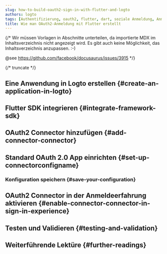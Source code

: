 ```yaml
---
slug: how-to-build-oauth2-sign-in-with-flutter-and-logto
authors: logto
tags: [Authentifizierung, oauth2, flutter, dart, soziale Anmeldung, Anmeldung, Login]
title: Wie man OAuth2-Anmeldung mit Flutter erstellt
---
```


{/*
  Wir müssen Vorlagen in Abschnitte unterteilen, da importierte MDX im Inhaltsverzeichnis nicht angezeigt wird.
  Es gibt auch keine Möglichkeit, das Inhaltsverzeichnis anzupassen. :-)

  @see https://github.com/facebook/docusaurus/issues/3915
*/}




{/* truncate */}

<Intro connector={connector} sdk="Flutter" link="https://flutter.dev" />

## Eine Anwendung in Logto erstellen \{#create-an-application-in-logto}

<CreateApplication type="Native app" framework="Flutter" />

## Flutter SDK integrieren \{#integrate-framework-sdk}

<IntegrateSdk />

## OAuth2 Connector hinzufügen \{#add-connector-connector}

<AddSocialConnector connector={connector} framework="Flutter" />

## Standard OAuth 2.0 App einrichten \{#set-up-connectorconfigname}

<ConnectorGuide />

### Konfiguration speichern \{#save-your-configuration}

<SaveYourConfiguration connector={connector} />

## OAuth2 Connector in der Anmeldeerfahrung aktivieren \{#enable-connector-connector-in-sign-in-experience}

<EnableSocialConnector connector={connector} />

## Testen und Validieren \{#testing-and-validation}

<TestingAndValidation connector={connector} sdk="Flutter" />

## Weiterführende Lektüre \{#further-readings}

<FurtherReadings />